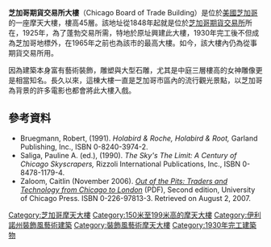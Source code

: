 {{Infobox NRHP
| name = 芝加哥期貨交易所大樓<br/>Chicago Board of Trade Building
| nrhp_type=nhl
| designated_other1_name= Chicago Landmark
| designated_other1_date= 1977年5月4日
| designated_other1_abbr= CL
| designated_other1_link= Chicago Landmark
| designated_other1_color= #aaccff
| image =Chicago_Board_Of_Trade_Building_(altered_filtration_version).jpg
| caption = 芝加哥期貨交易所大樓於1930年至1965年間為市內最高高度的建築物
| location = {{USA}}[[伊利诺伊州|伊利诺伊州]][[芝加哥|芝加哥]]141 W. Jackson Boulevard
| locmapin = 
| coordinates = 
| area =
| built = 1930年
| architect = [[Holabird_&_Roche|Holabird & Root]]
| architecture = [[裝飾風藝術|裝飾風藝術]]（Art Decoratifs）
| added = 1978年6月16日
| designated_nrhp_type = 1978年6月2日
| refnum = 78003181<ref name=nrhp>{{cite web|url=http://www.nationalregisterofhistoricplaces.com/IL/Cook/state2.html|title=National Register of Historical Places – Illinois (IL), Cook County|accessdate=March 2, 2007|work=National Register of Historic Places|publisher=Nationalregisterofhistoricplaces.com|archive-date=2020-04-12|archive-url=https://web.archive.org/web/20200412154106/http://www.nationalregisterofhistoricplaces.com/IL/Cook/state2.html|dead-url=no}}</ref>
| visitation_num =
| visitation_year =
| governing_body = Private
}}

'''芝加哥期貨交易所大樓'''（Chicago Board of Trade Building）是位於[[美國|美國]][[芝加哥|芝加哥]]的一座摩天大樓，樓高45層。該地址從1848年起就是位於[[芝加哥商品交易所|芝加哥期貨交易所]]所在，1925年，為了蓬勃交易所需，特地於原址興建此大樓，1930年完工後不但成為芝加哥地標外，在1965年之前也為該市的最高大樓。如今，該大樓內仍為從事期貨交易所用。

因為建築本身富有藝術裝飾，雕塑與大型石雕，尤其是中庭三層樓高的女神雕像更是相當知名。長久以來，這棟大樓一直是芝加哥市區內的流行觀光景點，以芝加哥為背景的許多電影也都會將此大樓入戲。

== 參考資料 ==

* Bruegmann, Robert, (1991). ''Holabird & Roche, Holabird & Root,'' Garland Publishing, Inc., ISBN 0-8240-3974-2.
* Saliga, Pauline A. (ed.), (1990). ''The Sky's The Limit: A Century of Chicago Skyscrapers,'' Rizzoli International Publications, Inc., ISBN 0-8478-1179-4.
* Zaloom, Caitlin (November 2006). ''[https://web.archive.org/web/20100610113819/http://cas.uchicago.edu/workshops/money/PDF/Zaloom2006Ch1.pdf Out of the Pits: Traders and Technology from Chicago to London]'' (PDF), Second edition, University of Chicago Press. ISBN 0-226-97813-3. Retrieved on August 2, 2007.

[[Category:芝加哥摩天大樓|Category:芝加哥摩天大樓]]
[[Category:150米至199米高的摩天大樓|Category:150米至199米高的摩天大樓]]
[[Category:伊利諾州裝飾風藝術建築|Category:伊利諾州裝飾風藝術建築]]
[[Category:裝飾風藝術摩天大樓|Category:裝飾風藝術摩天大樓]]
[[Category:1930年完工建築物|Category:1930年完工建築物]]